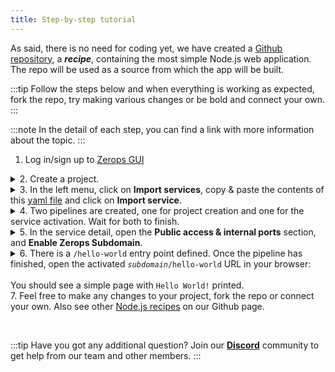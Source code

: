 ```yaml
---
title: Step-by-step tutorial
---
```



As said, there is no need for coding yet, we have created a [Github repository](https://github.com/zeropsio/recipe-nodejs-hello-world), a ***recipe***, containing the most simple Node.js web application. The repo will be used as a source from which the app will be built.

:::tip
Follow the steps below and when everything is working as expected, fork the repo, try making various changes or be bold and connect your own.
:::

:::note
In the detail of each step, you can find a link with more information about the topic.
:::

1. Log in/sign up to [Zerops GUI](https://app.zerops.io)

<details><summary>2. Create a project.</summary>
<p>
Learn more about <a href="/features/infrastructure#project">projects</a> in Zerops. See how to <a href="/nodejs/how-to/create#create-a-project-description-file">import</a> a whole project into Zerops.
</p>
</details>
<details><summary>3. In the left menu, click on <b>Import services</b>, copy & paste the contents of this <a href="https://github.com/zeropsio/recipe-nodejs-hello-world/blob/main/import.yml">yaml file</a> and click on <b>Import service</b>.</summary>
<p>
Learn more about <a href="/features/infrastructure#services--containers">services</a> in Zerops and how to <a href="/nodejs/how-to/create#add-nodejs-service-to-an-existing-project">import a service</a> to an existing project.
</p>
<p>
When you create a service in GUI directly, see how to connect a <a href="/references/github-integration">Github</a> or <a href="/references/github-integration">Gitlab</a> repository to it.
</p>
</details>
<details><summary>4. Two pipelines are created, one for project creation and one for the service activation. Wait for both to finish.</summary>
<p>
Learn more about how the pipelines can be <a href="/nodejs/how-to/trigger-pipeline">triggered</a> and about <a href="/nodejs/how-to/build-process">build</a> and <a href="/nodejs/how-to/deploy-process">deploy</a> processes of a Node.js application in Zerops.

Learn more about how to access <a href="/nodejs/how-to/logs#build-log">build log</a> of your Node.js service in Zerops.
</p>
</details>
<details><summary>5. In the service detail, open the <b>Public access & internal ports</b> section, and <b>Enable Zerops Subdomain</b>.</summary>
<p>
Learn more about how to <a href="/nodejs/how-to/access">access</a> your Node.js service in Zerops.
</p>
</details>
<details><summary>6. There is a <code>/hello-world</code> entry point defined. Once the pipeline has finished, open the activated <code><i>subdomain</i>/hello-world</code> URL in your browser:<br/><br/> You should see a simple page with <code>Hello World!</code> printed.</summary>
<p>
Congratulations! You have created your first application in Zerops, and we hope to see your own projects soon.

For now, check out other features, such as <a href="/nodejs/how-to/env-variables">environment variables</a>, <a href="/nodejs/how-to/logs#runtime-log">runtime log</a> and <a href="/nodejs/how-to/scaling">scaling</a>.
</p>
</details>
7. Feel free to make any changes to your project, fork the repo or connect your own. Also see other <a href="https://github.com/zeropsio?q=nodejs&type=all&language=&sort=">Node.js recipes</a> on our Github page.

<p>&nbsp;</p>

:::tip
Have you got any additional question? Join our **[Discord](https://discord.com/invite/WDvCZ54)** community to get help from our team and other members.
:::